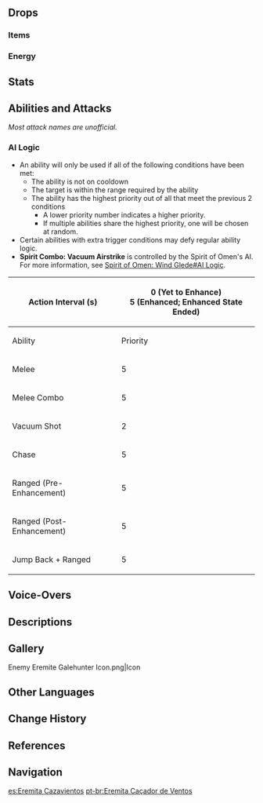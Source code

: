 {{See also|Spirit of Omen: Wind Glede}}
{{Enemy Infobox
|image    = Enemy Eremite Galehunter.png
|dmgtype  = Anemo
|weakpoint = yes
|family   = Other Human Factions
|group    = The Eremites
|voiceEN  = [[imdb:nm7398886|Caitlyn Elizabeth]]<ref>Twitter: [https://twitter.com/BoobsMcbalrog/status/1583902667822071808 EN VA Self Announcement]</ref>
|voiceJP  = [https://www.kenproduction.co.jp/talent/236 Shindo Minami ({{ja|新藤 みなみ}})]<ref>Twitter: [https://twitter.com/south2LDK/status/1580141533768323074 JP VA Self Announcement]</ref>
|type     = Common Enemies
|ability1 = Summoning
|ability2 = Vacuum Field
}}
{{Enemy Intro}}

==Drops==
===Items===
{{Drops Table|type=The Eremites (High-Tier)}}

===Energy===
{{Energy Drops
|type  = Anemo
|hp1   = 75
|p1    = 1
|hp2   = 50
|p2    = 1
|hp3   = 25
|p3    = 1
|hp4   = 0
|p4    = 1
}}

==Stats==
{{Enemy Stats
|phys_res     = -20%

|res2         = Enhanced
|resglobal2   = 60%
|phys_res2    = 40%

|res3         = Stunned
|phys_res3    = -20%
|anemo_res3   = -50%

|hp_ratio     = 4.4
|hp_type      = 2
|atk_ratio    = 5
|atk_type     = 2
}}

==Abilities and Attacks==
''Most attack names are unofficial.''
{{Enemy Attacks
|name_1      = Melee
|desc_1      = When the player is nearby, forms a wind spear and strikes the ground in front of her, dealing '''75% ATK''' as {{Color|AoE Anemo DMG}}. This attack will not be used in the '''Enhanced State'''.

|name_2      = Melee Combo
|desc_2      = Combos 3 melee strikes, dealing '''60% ATK''', '''70% ATK''', '''75% ATK''' as {{Color|Anemo DMG}}. This attack will not be used in the '''Enhanced State'''.

|name_3      = Chase
|desc_3      = If the player is far away, dashes swiftly at the player and performs a melee slash, dealing '''75% ATK''' as {{Color|Anemo DMG}}. This attack will not be used in the '''Enhanced State'''.

|name_4      = Ranged
|desc_4      = Fires an arrow at the player, dealing '''75% ATK''' as {{Color|Anemo DMG}}.

|name_5      = Vacuum Shot
|desc_5      = Suspends herself mid-air and forms a [[Vacuum Field]] below her that pulls the player in before unleashing a charged arrow at the ground, dealing '''80% ATK''' as {{Color|AoE Anemo DMG}}. This attack will not be used in the '''Enhanced State'''.

|name_6      = Enhanced State
|desc_6      = When the Eremite Galehunter's [[HP]] is lower than '''70%''' (or immediately upon entering combat in the [[Spiral Abyss]]), she will enter an enhanced state by summoning a [[Spirit of Omen: Wind Glede]] to assist in battle, gaining increased [[RES]] and high [[Interruption Resistance]].<br /><br />When the Spirit of Omen: Wind Glede is defeated, the enhanced state will end, and the Eremite Galehunter will take {{Color|True Anemo DMG}} equal to '''37.5%''' of her current [[HP]], then becomes stunned for 10 seconds with decreased [[Anemo RES]]. An Eremite Galehunter can only enter her enhanced state once.

|name_7      = Spirit Combo: Vacuum Airstrike
|desc_7      = The Spirit of Omen: Wind Glede forms a large Vacuum Field at the player's location while the Eremite Galehunter charges and fires a powerful arrow into the air, which lands inside the Vacuum Field, dealing '''100% ATK''' as {{Color|AoE Anemo DMG}}.
|file_7      = Eremite Galehunter Spirit Combo Vacuum Airstrike
}}

===AI Logic===
{{See also|Cooldown#Enemy Cooldowns}}
* An ability will only be used if all of the following conditions have been met:
** The ability is not on cooldown
** The target is within the range required by the ability
** The ability has the highest priority out of all that meet the previous 2 conditions
*** A lower priority number indicates a higher priority.
*** If multiple abilities share the highest priority, one will be chosen at random.
* Certain abilities with extra trigger conditions may defy regular ability logic.
* '''Spirit Combo: Vacuum Airstrike''' is controlled by the Spirit of Omen's AI. For more information, see [[Spirit of Omen: Wind Glede#AI Logic]].
{| class="wikitable"
! Action Interval (s)
| colspan="7" | 0 (Yet to Enhance)<br />5 (Enhanced; Enhanced State Ended)
|-
! Ability !! Priority !! Range Req. (m) !! style="width:80px" | CD (s) !! Initial CD (s) !! Shared CD (s) !! State Req.
|-
| Melee || 5 || 0–6.5 || 5–7 || 0 || rowspan="3" | 2 || Yet To Enhance
|-
| Melee Combo || 5 || 0–5 || 7–9 || 0 || Yet To Enhance
|-
| Vacuum Shot || 2 || 0–6.5 || 15–17 || 2 || Yet To Enhance
|-
| Chase || 5 || 10–20 || 15–18 || 10–13 || — || Yet To Enhance
|-
| Ranged (Pre-Enhancement) || 5 || 7—25 || 3—5 || 0 || rowspan="3" | 3 || Yet To Enhance
|-
| Ranged (Post-Enhancement) || 5 || 0–20 || 4–6 || 0 || Enhanced; Enhanced State Ended
|-
| Jump Back + Ranged || 5 || 0–5 || 6–8 || 0 || Enhanced
|}

==Voice-Overs==
{{VO/Enemy
|enemy                   = Eremite Desert Clearwater
|vo_01_00_title          = Spotting the Player
|vo_01_01_file           = VO {lang}{name} - Finally Some Target Practice.ogg
|vo_01_01_tx_en          = Finally, some target practice.
|vo_01_01_tx_zh          = 难得的猎物。
|vo_01_01_rm_zh          = Nándé de lièwù.
|vo_01_01_tx_ja          = 久々の獲物だ。
|vo_01_01_rm_ja          = 
|vo_01_01_tx_ko          = 모처럼 굴러온 먹잇감이군
|vo_01_01_rm_ko          = 

|vo_02_00_title          = Enhanced State
|vo_02_01_file           = VO {lang}{name} - Spread Your Wings And Raise A Storm.ogg
|vo_02_01_tx_en          = Spread your wings and raise a storm!
|vo_02_01_tx_zh          = 为我扬起沙尘吧，猎鹰！
|vo_02_01_rm_zh          = Wèi wǒ yángqǐ shāchén ba, lièyīng!
|vo_02_01_tx_ja          = 鷹よ、砂塵を起こせ！
|vo_02_01_rm_ja          = 
|vo_02_01_tx_ko          = 사냥매여, 모래 바람을 일으켜라!
|vo_02_01_rm_ko          = 

|vo_03_00_title          = Spirit Combo: Vacuum Airstrike
|vo_03_01_file           = VO {lang}{name} - Where Do You Think Youre Going.ogg
|vo_03_01_tx_en          = Where do you think you're going?
|vo_03_01_tx_zh          = 别想逃！
|vo_03_01_rm_zh          = Bié xiǎng táo!
|vo_03_01_tx_ja          = 逃げられると思うな！
|vo_03_01_rm_ja          = 
|vo_03_01_tx_ko          = 도망갈 생각 마!
|vo_03_01_rm_ko          = 

|vo_04_00_title          = Wind Glede Defeated
|vo_04_01_file           = VO {lang}{name} - No.ogg
|vo_04_01_tx_en          = No...
|vo_04_01_tx_zh          = 不…
|vo_04_01_rm_zh          = Bù...
|vo_04_01_tx_ja          = この…
|vo_04_01_rm_ja          = 
|vo_04_01_tx_ko          = 이런…
|vo_04_01_rm_ko          = 

|vo_05_00_title          = Defeated
|vo_05_01_file           = VO {lang}{name} - Goodbye But Well Meet Again.ogg
|vo_05_01_tx_en          = Goodbye, but we'll meet again.
|vo_05_01_tx_zh          = 再见了，我们一定会再见。
|vo_05_01_rm_zh          = Zàijiànle, wǒmen yīdìng huì zàijiàn.
|vo_05_01_tx_ja          = さらばだ、必ず戻ってくる。
|vo_05_01_rm_ja          = 
|vo_05_01_tx_ko          = 우린 다시 만나게 될 거야
|vo_05_01_rm_ko          = 
}}

==Descriptions==
{{Description|A person hailing from the loosely-organized mercenary bands of the desert. Will work for anyone as long as the pay is good.<br />In this age where crossbows are in widespread use, only the most experienced of Eremite warriors know how to use a longbow in battle. They do not even need their eyes — merely their ears with which they sense the flow of wind and sand alike — to judge the location of their foes.<br />Ominous, fragmented spirits are sealed within the weapons they use, awakening in moments of peril. Once these weapons awaken, they can only be silenced by the cries of the vanquished — whether that be their wielders or their wielders' foes.|[[Archive]]}}

==Gallery==
<gallery>
Enemy Eremite Galehunter Icon.png|Icon
</gallery>

==Other Languages==
{{Other Languages
|en      = Eremite Galehunter
|zhs     = 镀金旅团・灵风猎手
|zhs_rm  = Dùjīn Lǚtuán - Língfēng Lièshǒu
|zht     = 鍍金旅團・靈風獵手
|zht_rm  = Dùjīn Lǚtuán - Língfēng Lièshǒu
|zh_tl   = {{Lex|Eremite|zh}} - Spirit-Wind Hunter
|ja      = エルマイト旅団・ゲイルハンター
|ja_rm   = Erumaito Ryodan - Geiru Hantaa
|ja_tl   = Eremite Brigade - Gale Hunter
|ko      = {{tt|도금|鍍金}} {{tt|여단|旅團}}・바람 사냥꾼
|ko_rm   = Dogeum Yeodan - Baram Sanyangkkun
|ko_tl   = {{Lex|Eremite|ko}} - Wind Hunter
|es      = Eremita Cazavientos
|es_tl   = Windhunting Eremite
|fr      = Chasseuse éventée des Érémites
|fr_tl   = Aired Huntress of the Eremites
|ru      = Пустынник: Охотница ветров
|ru_tl   = {{Lex|Eremite|ru}}: Windhuntress
|th      = Eremite Galehunter
|vi      = Eremite - Thợ Săn Gió
|vi_tl   = Eremite - Wind Hunter
|de      = Goldbrigade – Böenjäger
|de_tl   = {{Lex|Eremite|de}} - Galehunter
|id      = Eremite Galehunter
|pt      = Eremita Caçador de Ventos
|pt_tl   = 
|tr      = Münzevi Fırtına Avcısı
|tr_tl   = 
|it      = Eremita Cacciatempesta
|it_tl   = 
}}

==Change History==
{{Change History|3.1}}

==References==
{{Reflist}}

==Navigation==
{{Enemy Navbox|Common}}

[[es:Eremita Cazavientos]]
[[pt-br:Eremita Caçador de Ventos]]